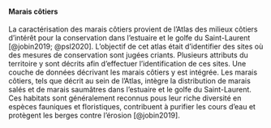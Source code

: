 #### Marais côtiers

La caractérisation des marais côtiers provient de l'Atlas des milieux côtiers d’intérêt pour la conservation dans l’estuaire et le golfe du Saint-Laurent [@jobin2019; @psl2020]. L'objectif de cet atlas était d'identifier des sites où des mesures de conservation sont jugées criants. Plusieurs attributs du territoire y sont décrits afin d'effectuer l'identification de ces sites. Une couche de données décrivant les marais côtiers y est intégrée. Les marais côtiers, tels que décrit au sein de l'Atlas, intègre la distribution de marais salés et de marais saumâtres dans l'estuaire et le golfe du Saint-Laurent. Ces habitats sont généralement reconnus pous leur riche diversité en espèces fauniques et floristiques, contribuent à purifier les cours d'eau et protègent les berges contre l'érosion [@jobin2019]. 


<!--
Jobin 2019:
> L’intérêt écologique et faunique des marais côtiers est lié à une vaste gamme d’habitats riches, diversifiés et de grande qualité (Tremblay, 2002). Plusieurs ont été définis comme des zones d’importance pour la conservation des oiseaux (ZICO); ce sont des sites renommés pour les colonies de sternes et de goélands, les rassemblements de sauvagines et la présence du râle jaune (Coturnicops noveboracensis), du hibou des marais (Asio flammeus) et du bruant de Nelson. En plus d’être très riches sur le plan de la faune aviaire, ces marais côtiers sont des endroits de prédilection pour plusieurs espèces de poissons et de mollusques et certains hébergent des sites cruciaux pour le maintien des populations du satyre fauve des Maritimes (Coenonympha nipisiquit), une espèce de papillon en voie de disparition au Canada (Environnement Canada, 2012). Les estuaires et les marais salés sont considérés comme l’habitat estival préféré du bar rayé (Morone saxatilis), de l’anguille d’Amérique (Anguilla rostrata) et du saumon atlantique qui utilisent ces milieux comme aire d’alimentation et de transition entre les séjours en mer et la période de fraie en rivière (Monticone et coll., 2015).

> En plus d’offrir des habitats importants pour plusieurs espèces fauniques et floristiques, ces milieux jouent un rôle primordial dans la purification de l’eau et la protection des rivages contre l’érosion. Plusieurs milieux humides côtiers ont d’ailleurs été déterminés comme étant d’intérêt pour la conservation dans différents plans de conservation. Par exemple, sur la rive nord du Saint-Laurent, le marais salé de la Pointe-aux-Outardes est reconnu comme d’importance pour la conservation, tout comme le sont les immenses marais salés de la baie de L’Isle-Verte et de Kamouraska sur la rive sud (CIC, 2019; Pelletier-Gilbert et coll., 2011) et le barachois de Malbaie dans la baie des Chaleurs (Monticone et coll., 2015).
-->
